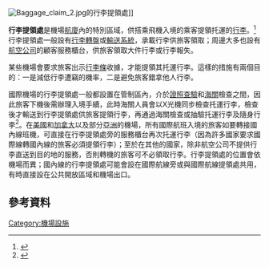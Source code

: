 {{TA
| 0 = zh-tw:航廈; zh-cn:航站楼; zh-hk:客運大堂
}}
[[Image:Baggage_claim_2.jpg|thumb]]的行李提領處]]

'''行李提領處'''是機場[[航廈|航廈]]內的特別區域，供搭乘飛機入境的乘客提領托運的[[行李|行李]]。<ref name=Edwards>{{cite book|last=Edwards|first=Brian|title=The modern airport terminal: new approaches to airport architecture|year=2005|publisher=Taylor & Francis|location=New York|isbn=0-415-24812-4|pages=116|url=http://books.google.com/books?id=bJzvuXxscc4C&dq=%22Baggage+claim%22+airport|edition=2nd}}</ref>行李提領處一般設有[[行李轉盤|行李轉盤]]或[[輸送系統|輸送系統]]，承載行李供旅客領取；周邊大多也設有[[航空公司|航空公司]]的顧客服務櫃台，供旅客領取大件行李或行李報失。

某些機場會要求旅客出示[[行李條|行李條]]收據，才能提領其托運行李。這樣的措施有兩個目的：一是減低行李遭竊的機率，二是避免旅客錯拿他人行李。

國際機場的行李提領處一般都設置在管制區內，介於[[證照查驗|證照查驗]]和[[海關|海關]]檢查之間，因此旅客下機後需辦理入境手續，此時海關人員會以X光機同步檢查托運行李，檢查後才輸送到行李提領處供旅客提領行李，再通過海關檢查或抽驗托運行李及隨身行李<ref name=Cassidy>{{cite book|title=Airport passenger-related processing rates guidebook|year=2009|publisher=Transportation Research Board|isbn=0-309-11805-0|pages=11|url=http://books.google.com/books?id=-XXmlIw-lzwC&dq=%22Baggage+claim%22+airport|author=Michael James Cassidy|coauthors=Joseph D. Navarrete, National Research Council (U.S.). Transportation Research Board, Airport Cooperative Research Program, United States. Federal Aviation Administration}}</ref>。在[[美國|美國]]和[[加拿大|加拿大]]以及部分[[亞洲|亞洲]]的機場，所有國際航班入境的旅客如要轉接國內線班機，可直接在行李提領處旁的服務櫃台再次托運行李（因為許多國家要求國際線轉國內線的旅客必須提領行李）；至於在其他的國家，除非航空公司不提供行李直送到目的地的服務，否則轉機的旅客可不必領取行李。行李提領處的位置會依機場而異；國內線的行李提領處可能會設在國際航線旁或與國際航線提領處共用，有時直接設在公共開放區域和機場出口。

{{wide image|VHHH baggage claim area.jpg|700px|[[香港國際機場|香港國際機場]]行李提領處的全景圖}}

==參考資料==
{{reflist|2}}

{{商業空中旅行}}

[[Category:機場設施|Category:機場設施]]